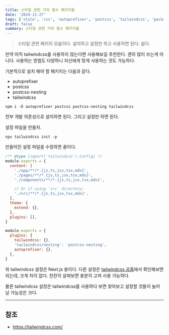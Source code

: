```yaml
---
title: 스타일 관련 거의 필수 패키지들
date: '2024-11-27'
tags: ['style', 'css', 'autoprefixer', 'postcss', 'tailwindcss', 'package']
draft: false
summary: 스타일 관련 거의 필수 패키지들
---
```


> 스타일 관련 패키지 모음이다. 설치하고 설정만 하고 사용하면 된다. 쉽다.

만약 아직 tailwindcss를 사용하지 않는다면 사용해보길 추천한다. 괜히 많이 쓰는게 아니다. 사용하는 방법도 다양하니 자신에게 맞게 사용하는 것도 가능하다.

기본적으로 설치 해야 할 패키지는 다음과 같다.

- autoprefixer
- postcss
- postcss-nesting
- tailwindcss

```shell
npm i -D autoprefixer postcss postcss-nesting tailwindcss
```

전부 개발 의존성으로 설치하면 된다.
그리고 설정만 하면 된다.

설정 파일을 만들자.

```shell
npx tailwindcss init -p
```

만들어진 설정 파일을 수정하면 끝이다.

```js title="tailwind.config.js"
/** @type {import('tailwindcss').Config} */
module.exports = {
  content: [
    './app/**/*.{js,ts,jsx,tsx,mdx}',
    './pages/**/*.{js,ts,jsx,tsx,mdx}',
    './components/**/*.{js,ts,jsx,tsx,mdx}',

    // Or if using `src` directory:
    './src/**/*.{js,ts,jsx,tsx,mdx}',
  ],
  theme: {
    extend: {},
  },
  plugins: [],
}
```

```js title="postcss.config.js"
module.exports = {
  plugins: {
    tailwindcss: {},
    'tailwindcss/nesting': 'postcss-nesting',
    autoprefixer: {},
  },
}
```

위 tailwindcss 설정은 Next.js 용이다. 다른 설정은 [tailwindcss 공홈](https://tailwindcss.com/)에서 확인해보면 되는데, 크게 차이 없다. 찬찬히 살펴보면 충분히 고쳐 사용 가능하다.

물론 tailwindcss 설정은 tailwindcss를 사용하다 보면 찾아보고 설정할 것들이 늘어날 가능성은 크다.

---

## 참조

- https://tailwindcss.com/
